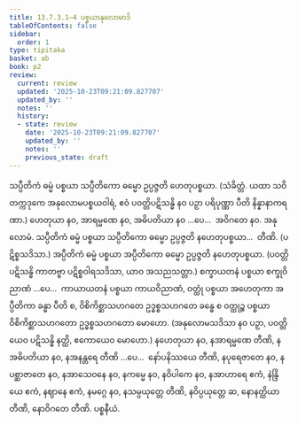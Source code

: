 ```yaml
---
title: 13.7.3.1–4 ပစ္စယာနုလောမာဒိ
tableOfContents: false
sidebar:
  order: 1
type: tipitaka
basket: ab
book: p2
review:
  current: review
  updated: '2025-10-23T09:21:09.827707'
  updated_by: ''
  notes: ''
  history:
  - state: review
    date: '2025-10-23T09:21:09.827707'
    updated_by: ''
    notes: ''
    previous_state: draft
---
```



<ReviewStatus review={frontmatter.review} showDetails={true} />

<HypothesisAnnotation frontmatter={frontmatter} />

<DynamicBreadcrumb />

<Division number="147" book="p2" e="ch" v="38" p="425">

<Paragraph number="4387" book="p2">
သပ္ပီတိကံ ဓမ္မံ ပစ္စယာ သပ္ပီတိကော ဓမ္မော ဥပ္ပဇ္ဇတိ ဟေတုပစ္စယာ. (သံခိတ္တံ. ယထာ သဝိတက္ကဒုကေ အနုလောမပစ္စယဝါရံ, ဧဝံ ပဝတ္တိပဋိသန္ဓိ နဝ ပဉှာ ပရိပုဏ္ဏာ ပီတိ နိန္နာနာကရဏာ.)
</Paragraph>

<Paragraph number="4388" book="p2">
ဟေတုယာ နဝ, အာရမ္မဏေ နဝ, အဓိပတိယာ နဝ …ပေ…  အဝိဂတေ နဝ.

</Paragraph>
</Division>

<Paragraph number="4389" type="center" book="p2">
အနုလောမံ.


</Paragraph>

<Paragraph number="4390" book="p2">
သပ္ပီတိကံ ဓမ္မံ ပစ္စယာ သပ္ပီတိကော ဓမ္မော ဥပ္ပဇ္ဇတိ နဟေတုပစ္စယာ…  တီဏိ. (ပဋိစ္စသဒိသာ.)
</Paragraph>

<Paragraph number="4391" book="p2">
အပ္ပီတိကံ ဓမ္မံ ပစ္စယာ အပ္ပီတိကော ဓမ္မော ဥပ္ပဇ္ဇတိ နဟေတုပစ္စယာ. (ပဝတ္တိပဋိသန္ဓိ ကာတဗ္ဗာ ပဋိစ္စဝါရသဒိသာ, ယာဝ အသညသတ္တာ.) စက္ခာယတနံ ပစ္စယာ စက္ခုဝိညာဏံ …ပေ…  ကာယာယတနံ ပစ္စယာ ကာယဝိညာဏံ, ဝတ္ထုံ ပစ္စယာ အဟေတုကာ အပ္ပီတိကာ ခန္ဓာ ပီတိ စ, ဝိစိကိစ္ဆာသဟဂတေ ဥဒ္ဓစ္စသဟဂတေ ခန္ဓေ စ ဝတ္ထုဉ္စ ပစ္စယာ ဝိစိကိစ္ဆာသဟဂတော ဥဒ္ဓစ္စသဟဂတော မောဟော. (အနုလောမသဒိသာ နဝ ပဉှာ, ပဝတ္တိယေဝ ပဋိသန္ဓိ နတ္ထိ, ဧကောယေဝ မောဟော.)
</Paragraph>

<Paragraph number="4392" book="p2">
နဟေတုယာ နဝ, နအာရမ္မဏေ တီဏိ, နအဓိပတိယာ နဝ, နအနန္တရေ တီဏိ …ပေ…  နော်ပနိဿယေ တီဏိ, နပုရေဇာတေ နဝ, နပစ္ဆာဇာတေ နဝ, နအာသေဝနေ နဝ, နကမ္မေ နဝ, နဝိပါကေ နဝ, နအာဟာရေ ဧကံ, နဲန္ဒြိယေ ဧကံ, နဈာနေ ဧကံ, နမဂ္ဂေ နဝ, နသမ္ပယုတ္တေ တီဏိ, နဝိပ္ပယုတ္တေ ဆ, နောနတ္ထိယာ တီဏိ, နောဝိဂတေ တီဏိ.

</Paragraph>

<Paragraph number="4393" type="center" book="p2">
ပစ္စနီယံ.
</Paragraph>